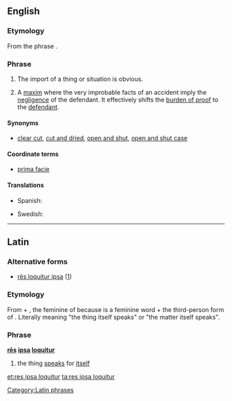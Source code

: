 ==English==
{{wikipedia}}

===Etymology===
From the {{etyl|la|en}} phrase {{m|la|rēs ipsa loquitur||the thing speaks for itself}}.

===Phrase===
{{en-phrase|head=[[res ipsa loquitur#Latin|res ipsa loquitur]]}}

# The import of a thing or situation is obvious.
# {{label|en|legal}} A [[maxim]] where the very improbable facts of an accident imply the [[negligence]] of the defendant. It effectively shifts the [[burden of proof]] to the [[defendant]].

====Synonyms====
* {{sense|import is obvious}} [[clear cut]], [[cut and dried]], [[open and shut]], [[open and shut case]]

====Coordinate terms====
* [[prima facie]]

====Translations====
{{trans-top|maxim where improbable facts imply negligence}}
* Spanish: {{t|es|la cosa habla por sí misma}}
{{trans-mid}}
* Swedish: {{t|sv|saken talar för sig själv}}
{{trans-bottom}}

----

==Latin==

===Alternative forms===
* [[res loquitur ipsa|rēs loquitur ipsa]] ([http://books.google.is/books?id=bXGJuX1mDrwC&lpg=PP1&pg=PA201])

===Etymology===
From {{m|la|rēs||thing}} + {{m|la|ipsa||herself}}, the feminine of {{m|la|ipse||himself}} because {{m|la|rēs}} is a feminine word + {{m|la|loquitur||she speaks}} the third-person form of {{m|la|loquor||I speak}}. Literally meaning "the thing itself speaks" or "the matter itself speaks".

===Phrase===
'''[[res#Latin|rēs]] [[ipsa]] [[loquor#Latin|loquitur]]'''

# the thing [[speak]]s for [[itself]]

[[Category:Latin phrases]]

[[et:res ipsa loquitur]]
[[ta:res ipsa loquitur]]